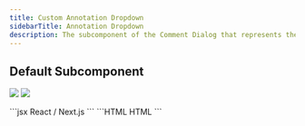 ```yaml
---
title: Custom Annotation Dropdown
sidebarTitle: Annotation Dropdown
description: The subcomponent of the Comment Dialog that represents the custom annotation dropdown.
---
```

## Default Subcomponent
![](/gifs/comments-dialog-annotation.png)
![](/gifs/comments-dialog-annotation-breakdown.png)

<RequestExample>
```jsx React / Next.js
<VeltCommentDialogWireframe.CustomAnnotationDropdown>
    <VeltCommentDialogWireframe.CustomAnnotationDropdown.Trigger>
        <VeltCommentDialogWireframe.CustomAnnotationDropdown.Trigger.List>
            <VeltCommentDialogWireframe.CustomAnnotationDropdown.Trigger.RemainingCount></VeltCommentDialogWireframe.CustomAnnotationDropdown.Trigger.RemainingCount>
            <VeltCommentDialogWireframe.CustomAnnotationDropdown.Trigger.Arrow></VeltCommentDialogWireframe.CustomAnnotationDropdown.Trigger.Arrow>
            <VeltCommentDialogWireframe.CustomAnnotationDropdown.Trigger.List.Item>
                <VeltCommentDialogWireframe.CustomAnnotationDropdown.Trigger.List.Item></VeltCommentDialogWireframe.CustomAnnotationDropdown.Trigger.List.Item>
            </VeltCommentDialogWireframe.CustomAnnotationDropdown.Trigger.List.Item>
        </VeltCommentDialogWireframe.CustomAnnotationDropdown.Trigger.List>
    </VeltCommentDialogWireframe.CustomAnnotationDropdown.Trigger>
    <VeltCommentDialogWireframe.CustomAnnotationDropdown.Content>
        <VeltCommentDialogWireframe.CustomAnnotationDropdown.Content.Item>
            <VeltCommentDialogWireframe.CustomAnnotationDropdown.Content.Item.Label></VeltCommentDialogWireframe.CustomAnnotationDropdown.Content.Item.Label>
            <VeltCommentDialogWireframe.CustomAnnotationDropdown.Content.Item.Icon></VeltCommentDialogWireframe.CustomAnnotationDropdown.Content.Item.Icon>
        </VeltCommentDialogWireframe.CustomAnnotationDropdown.Content.Item>
    </VeltCommentDialogWireframe.CustomAnnotationDropdown.Content>
</VeltCommentDialogWireframe.CustomAnnotationDropdown>
```
```HTML HTML 
 <velt-comment-dialog-custom-annotation-dropdown-wireframe>
    <velt-comment-dialog-custom-annotation-dropdown-trigger-wireframe>
        <velt-comment-dialog-custom-annotation-dropdown-trigger-list-wireframe>
            <velt-comment-dialog-custom-annotation-dropdown-trigger-list-item-wireframe></velt-comment-dialog-custom-annotation-dropdown-trigger-list-item-wireframe>
        </velt-comment-dialog-custom-annotation-dropdown-trigger-list-wireframe>
        <velt-comment-dialog-custom-annotation-dropdown-trigger-remaining-count-wireframe></velt-comment-dialog-custom-annotation-dropdown-trigger-remaining-count-wireframe>
        <velt-comment-dialog-custom-annotation-dropdown-trigger-arrow-wireframe></velt-comment-dialog-custom-annotation-dropdown-trigger-arrow-wireframe>
    </velt-comment-dialog-custom-annotation-dropdown-trigger-wireframe>
    <velt-comment-dialog-custom-annotation-dropdown-content-wireframe>
        <velt-comment-dialog-custom-annotation-dropdown-content-item-wireframe>
            <velt-comment-dialog-custom-annotation-dropdown-content-item-label-wireframe></velt-comment-dialog-custom-annotation-dropdown-content-item-label-wireframe>
            <velt-comment-dialog-custom-annotation-dropdown-content-item-icon-wireframe></velt-comment-dialog-custom-annotation-dropdown-content-item-icon-wireframe>
        </velt-comment-dialog-custom-annotation-dropdown-content-item-wireframe>
    </velt-comment-dialog-custom-annotation-dropdown-content-wireframe>
</velt-comment-dialog-custom-annotation-dropdown-wireframe>
```
</RequestExample>
